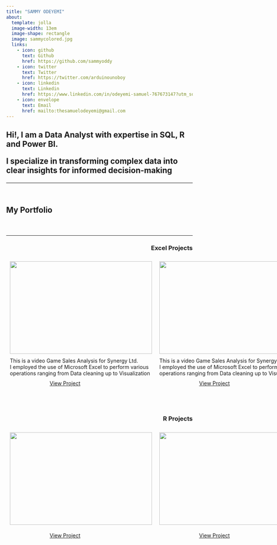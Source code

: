 ---
title: "SAMMY ODEYEMI"
about: 
  template: jolla
  image-width: 13em
  image-shape: rectangle
  image: sammycolored.jpg
  links:
    - icon: github
      text: Github
      href: https://github.com/sammyoddy
    - icon: twitter
      text: Twitter
      href: https://twitter.com/arduinounoboy
    - icon: linkedin
      text: Linkedin
      href: https://www.linkedin.com/in/odeyemi-samuel-767673147?utm_source=share&utm_campaign=share_via&utm_content=profile&utm_medium=android_app
    - icon: envelope
      text: Email
      href: mailto:thesamuelodeyemi@gmail.com
---

```{=html}
<h2>Hi!, I am a Data Analyst with expertise in SQL, R and Power BI.<p>I specialize in transforming complex data into clear insights for informed decision-making</p></h2>
```

------------------------------------------------------------------------

<br>

```{=html}
<section id="portfolio"> 
  <header>
    <h1 style="text-align:left;">My Portfolio</h1>
  </header>
  <hr>
  <h3 style="text-align:right;">Excel Projects</h3>
  <div style="display:flex; justify-content: space-between;">
    <div style="flex:50%; padding: 10px;">
      <div style="display: flex; flex-direction: column; align-items: center;">
        <a href="/Excel Projects/ISRPAL/isrpal.html" target="_blank"><img src="/Excel Projects/ISRPAL/ISRPAL FATALITIES MAIN.png" style="width:384px;height:250px;margin-bottom:10px;"></a> This is a video Game Sales Analysis for Synergy Ltd.<br> I employed the use of Microsoft Excel to perform various operations ranging from Data cleaning up to Visualization
        <a class="btn btn-primary" href="/Excel Projects/ISRPAL/isrpal.html" role="button" target="_blank" style="width:169px;height:51px;padding:10px;">View Project</a>
      </div></div>

    <div style="flex:50%; padding: 10px;">
      <div style="display: flex; flex-direction: column; align-items: center;">
        <a href="/Excel Projects/SYNERGY VIDEO GAME/synergy.html" target="_blank"><img src="/Excel Projects/SYNERGY VIDEO GAME/SYNERGY MAIN.png" style="width:384px;height:250px;margin-bottom:10px;"></a> This is a video Game Sales Analysis for Synergy Ltd.<br> I employed the use of Microsoft Excel to perform various operations ranging from Data cleaning up to Visualization
        <a class="btn btn-primary" href="/Excel Projects/SYNERGY VIDEO GAME/synergy.html" role="button" target="_blank" style="width:169px;height:51px;padding:10px;">View Project</a>
      </div></div></div>
      
      <h3 style="text-align:right;">R Projects</h3>
  <div style="display:flex; justify-content: space-between;">
    <div style="flex:50%; padding: 10px;">
      <div style="display: flex; flex-direction: column; align-items: center;">
        <img src="/fifa21/fifa212.jpg" style="width:384px;height:250px;margin-bottom:10px;">
        <a class="btn btn-primary" href="#" role="button" target="_blank" style="width:169px;height:51px;padding:10px;">View Project</a>
      </div>
    </div>
    <div style="flex:50%; padding: 10px;">
      <div style="display: flex; flex-direction: column; align-items: center;">
        <a href="/audible/audible.html"  target="_blank" ><img src="/audible/audiblemain.jpg" style="width:384px;height:250px;margin-bottom:10px;"></a>
        <a class="btn btn-primary" href="/audible/audible.html" role="button" target="_blank" style="width:169px;height:51px;padding:10px;">View Project</a>
      </div>
    </div>
  </div>
</section>
```
